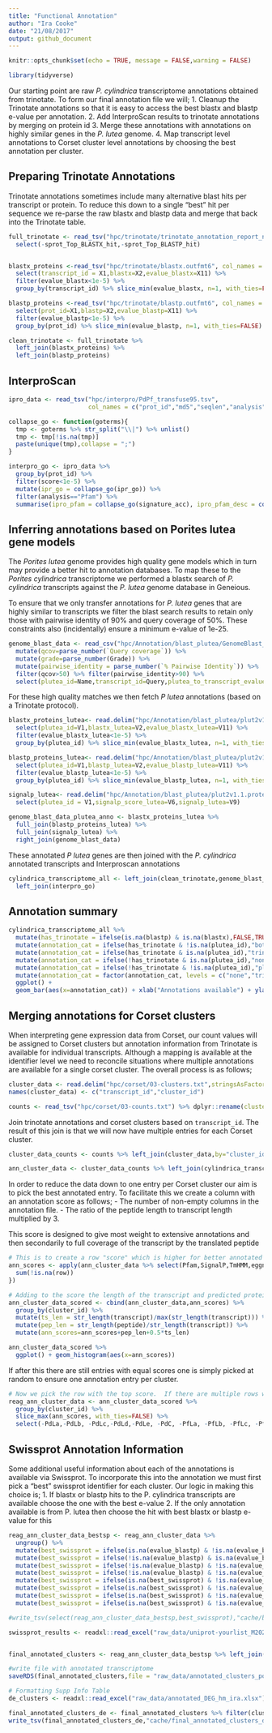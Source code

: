 ```yaml
---
title: "Functional Annotation"
author: "Ira Cooke"
date: "21/08/2017"
output: github_document
---
```


```r
knitr::opts_chunk$set(echo = TRUE, message = FALSE,warning = FALSE)
```

```r
library(tidyverse)
```

Our starting point are raw *P. cylindrica* transcriptome annotations obtained from trinotate. To form our final annotation file we will; 
  1. Cleanup the Trinotate annotations so that it is easy to access the best blastx and blastp e-value per annotation.
  2. Add InterproScan results to trinotate annotations by merging on protein id
  3. Merge these annotations with annotations on highly similar genes in the *P. lutea* genome.
  4. Map transcript level annotations to Corset cluster level annotations by choosing the best annotation per cluster.

## Preparing Trinotate Annotations

Trinotate annotations sometimes include many alternative blast hits per transcript or protein. To reduce this down to a single "best" hit per sequence we re-parse the raw blastx and blastp data and merge that back into the Trinotate table.

```r
full_trinotate <- read_tsv("hpc/trinotate/trinotate_annotation_report_nogenes.xls", na = ".") %>% 
  select(-sprot_Top_BLASTX_hit,-sprot_Top_BLASTP_hit)


blastx_proteins <-read_tsv("hpc/trinotate/blastx.outfmt6", col_names = FALSE) %>% 
  select(transcript_id = X1,blastx=X2,evalue_blastx=X11) %>% 
  filter(evalue_blastx<1e-5) %>% 
  group_by(transcript_id) %>% slice_min(evalue_blastx, n=1, with_ties=FALSE)

blastp_proteins <-read_tsv("hpc/trinotate/blastp.outfmt6", col_names = FALSE) %>% 
  select(prot_id=X1,blastp=X2,evalue_blastp=X11) %>% 
  filter(evalue_blastp<1e-5) %>% 
  group_by(prot_id) %>% slice_min(evalue_blastp, n=1, with_ties=FALSE)

clean_trinotate <- full_trinotate %>% 
  left_join(blastx_proteins) %>% 
  left_join(blastp_proteins) 
```

## InterproScan

```r
ipro_data <- read_tsv("hpc/interpro/PdPf_transfuse95.tsv",
                      col_names = c("prot_id","md5","seqlen","analysis","signature_acc","signature_desc","start","stop","score","status","date","ipr_acc","ipr_ann","ipr_go", "pathways"),guess_max = 10000)

collapse_go <- function(goterms){
  tmp <- goterms %>% str_split("\\|") %>% unlist() 
  tmp <- tmp[!is.na(tmp)]
  paste(unique(tmp),collapse = ";")
}

interpro_go <- ipro_data %>% 
  group_by(prot_id) %>% 
  filter(score<1e-5) %>% 
  mutate(ipr_go = collapse_go(ipr_go)) %>% 
  filter(analysis=="Pfam") %>% 
  summarise(ipro_pfam = collapse_go(signature_acc), ipro_pfam_desc = collapse_go(signature_desc), ipr_go = unique(ipr_go))
```


## Inferring annotations based on Porites lutea gene models

The *Porites lutea* genome provides high quality gene models which in turn may provide a better hit to annotation databases. To map these to the *Porites cylindrica* transcriptome we performed a blastx search of *P. cylindrica* transcripts against the *P. lutea* genome database in Geneious.

To ensure that we only transfer annotations for *P. lutea* genes that are highly similar to transcripts we filter the blast search results to retain only those with pairwise identity of 90% and query coverage of 50%.  These constraints also (incidentally) ensure a minimum e-value of 1e-25. 


```r
genome_blast_data <- read_csv("hpc/Annotation/blast_plutea/GenomeBlast_P.cylindrica_vs_P.lutea.csv") %>% 
  mutate(qcov=parse_number(`Query coverage`)) %>% 
  mutate(grade=parse_number(Grade)) %>% 
  mutate(pairwise_identity = parse_number(`% Pairwise Identity`)) %>% 
  filter(qcov>50) %>% filter(pairwise_identity>90) %>% 
  select(plutea_id=Name,transcript_id=Query,plutea_to_transcript_evalue=`E Value`,plutea_to_transcript_grade=grade)
```

For these high quality matches we then fetch *P lutea* annotations (based on a Trinotate protocol).

```r
blastx_proteins_lutea<- read.delim("hpc/Annotation/blast_plutea/plut2v1.1.proteins.blastx.outfmt6",header=FALSE,sep="") %>% 
  select(plutea_id=V1,blastx_lutea=V2,evalue_blastx_lutea=V11) %>% 
  filter(evalue_blastx_lutea<1e-5) %>% 
  group_by(plutea_id) %>% slice_min(evalue_blastx_lutea, n=1, with_ties=FALSE)

blastp_proteins_lutea<- read.delim("hpc/Annotation/blast_plutea/plut2v1.1.proteins.blastp.outfmt6",header=FALSE,sep="") %>% 
  select(plutea_id=V1,blastp_lutea=V2,evalue_blastp_lutea=V11) %>% 
  filter(evalue_blastp_lutea<1e-5) %>% 
  group_by(plutea_id) %>% slice_min(evalue_blastp_lutea, n=1, with_ties=FALSE)

signalp_lutea<- read.delim("hpc/Annotation/blast_plutea/plut2v1.1.proteins.signalp.out",header=FALSE,sep="", comment.char = "#") %>% 
  select(plutea_id = V1,signalp_score_lutea=V6,signalp_lutea=V9)

genome_blast_data_plutea_anno <- blastx_proteins_lutea %>% 
  full_join(blastp_proteins_lutea) %>% 
  full_join(signalp_lutea) %>% 
  right_join(genome_blast_data)
```

These annotated *P lutea* genes are then joined with the *P. cylindrica* annotated transcripts and Interproscan annotations

```r
cylindrica_transcriptome_all <- left_join(clean_trinotate,genome_blast_data_plutea_anno,by="transcript_id") %>% 
  left_join(interpro_go)
```

## Annotation summary

```r
cylindrica_transcriptome_all %>% 
  mutate(has_trinotate = ifelse(is.na(blastp) & is.na(blastx),FALSE,TRUE)) %>% 
  mutate(annotation_cat = ifelse(has_trinotate & !is.na(plutea_id),"both",NA)) %>% 
  mutate(annotation_cat = ifelse(has_trinotate & is.na(plutea_id),"trinotate_only",annotation_cat)) %>% 
  mutate(annotation_cat = ifelse(!has_trinotate & is.na(plutea_id),"none",annotation_cat)) %>% 
  mutate(annotation_cat = ifelse(!has_trinotate & !is.na(plutea_id),"plutea_only",annotation_cat)) %>% 
  mutate(annotation_cat = factor(annotation_cat, levels = c("none","trinotate_only","plutea_only","both"), ordered=TRUE)) %>% 
  ggplot() +
  geom_bar(aes(x=annotation_cat)) + xlab("Annotations available") + ylab("Number of transcripts")
```


## Merging annotations for Corset clusters

When interpreting gene expression data from Corset, our count values will be assigned to Corset clusters but annotation information from Trinotate is available for individual transcripts.  Although a mapping is available at the identifier level we need to reconcile situations where multiple annotations are available for a single corset cluster.  The overall process is as follows;

```r
cluster_data <- read.delim("hpc/corset/03-clusters.txt",stringsAsFactors = FALSE, header = FALSE)
names(cluster_data) <- c("transcript_id","cluster_id")

counts <- read_tsv("hpc/corset/03-counts.txt") %>% dplyr::rename(cluster_id=X1)
```

Join trinotate annotations and corset clusters based on `transcript_id`. The result of this join is that we will now have multiple entries for each Corset cluster. 

```r
cluster_data_counts <- counts %>% left_join(cluster_data,by="cluster_id")

ann_cluster_data <- cluster_data_counts %>% left_join(cylindrica_transcriptome_all, by="transcript_id")
```

In order to reduce the data down to one entry per Corset cluster our aim is to pick the best annotated entry. To facilitate this we create a column with an annotation score as follows;
  - The number of non-empty columns in the annotation file. 
  - The ratio of the peptide length to transcript length multiplied by 3.  

This score is designed to give most weight to extensive annotations and then secondarily to full coverage of the transcript by the translated peptide

```r
# This is to create a row "score" which is higher for better annotated transcripts.
ann_scores <- apply(ann_cluster_data %>% select(Pfam,SignalP,TmHMM,eggnog,Kegg,gene_ontology_blast,blastx,blastp,blastx_lutea,blastp_lutea,ipr_go,ipro_pfam),1,function(row){
  sum(!is.na(row))
})

# Adding to the score the length of the transcript and predicted protein
ann_cluster_data_scored <- cbind(ann_cluster_data,ann_scores) %>% 
  group_by(cluster_id) %>% 
  mutate(ts_len = str_length(transcript)/max(str_length(transcript))) %>% 
  mutate(pep_len = str_length(peptide)/str_length(transcript)) %>% 
  mutate(ann_scores=ann_scores+pep_len+0.5*ts_len)
```

```r
ann_cluster_data_scored %>% 
  ggplot() + geom_histogram(aes(x=ann_scores))
```


If after this there are still entries with equal scores one is simply picked at random to ensure one annotation entry per cluster.

```r
# Now we pick the row with the top score.  If there are multiple rows with the same score just pick one at random
reag_ann_cluster_data <- ann_cluster_data_scored %>% 
  group_by(cluster_id) %>% 
  slice_max(ann_scores, with_ties=FALSE) %>% 
  select(-PdLa,-PdLb, -PdLc,-PdLd,-PdLe, -PdC, -PfLa, -PfLb, -PfLc, -PfLd, -PfLe, -PfC)
```


## Swissprot Annotation Information

Some additional useful information about each of the annotations is available via Swissprot. To incorporate this into the annotation we must first pick a "best" swissprot identifier for each cluster.  Our logic in making this choice is;
  1. If blastx or blastp hits to the P. cylindrica transcripts are available choose the one with the best e-value
  2. If the only annotation available is from P. lutea then choose the hit with best blastx or blastp e-value for this

```r
reag_ann_cluster_data_bestsp <- reag_ann_cluster_data %>% 
  ungroup() %>% 
  mutate(best_swissprot = ifelse(is.na(evalue_blastp) & !is.na(evalue_blastx),   blastx,NA)) %>% 
  mutate(best_swissprot = ifelse(!is.na(evalue_blastp) & is.na(evalue_blastx) ,   blastp, best_swissprot)) %>% 
  mutate(best_swissprot = ifelse(!is.na(evalue_blastp) & !is.na(evalue_blastx) & (evalue_blastp>evalue_blastx), blastx, best_swissprot)) %>%   
  mutate(best_swissprot = ifelse(!is.na(evalue_blastp) & !is.na(evalue_blastx) & (evalue_blastp<evalue_blastx), blastp, best_swissprot)) %>%   
  mutate(best_swissprot = ifelse(is.na(best_swissprot) & !is.na(evalue_blastp_lutea) & is.na(evalue_blastx_lutea), as.character(blastx_lutea), best_swissprot)) %>% 
  mutate(best_swissprot = ifelse(is.na(best_swissprot) & !is.na(evalue_blastx_lutea) & is.na(evalue_blastp_lutea), as.character(blastp_lutea), best_swissprot)) %>% 
  mutate(best_swissprot = ifelse(is.na(best_swissprot) & !is.na(evalue_blastx_lutea) & !is.na(evalue_blastp_lutea) & (evalue_blastp_lutea<evalue_blastx_lutea), as.character(blastp_lutea), best_swissprot)) %>% 
  mutate(best_swissprot = ifelse(is.na(best_swissprot) & !is.na(evalue_blastx_lutea) & !is.na(evalue_blastp_lutea) & (evalue_blastp_lutea>evalue_blastx_lutea), as.character(blastx_lutea), best_swissprot))

#write_tsv(select(reag_ann_cluster_data_bestsp,best_swissprot),"cache/best_swissprot.tsv")

swissprot_results <- readxl::read_excel("raw_data/uniprot-yourlist_M202011038471C63D39733769F8E060B506551E12034541F.xlsx",guess_max = 10000) %>% dplyr::select(Entry,Entry_name=`Entry name`,Protein_names=`Protein names`,Gene_names=`Gene names`,swissprot_go=`Gene ontology IDs`,Organism,Keywords)


final_annotated_clusters <- reag_ann_cluster_data_bestsp %>% left_join(swissprot_results,by=c("best_swissprot"="Entry_name"))
```
  

```r
#write file with annotated transcriptome
saveRDS(final_annotated_clusters,file = "raw_data/annotated_clusters_porites.rda")
```






```r
# Formatting Supp Info Table
de_clusters <- readxl::read_excel("raw_data/annotated_DEG_hm_ira.xlsx") %>% pull(cluster_id)

final_annotated_clusters_de <- final_annotated_clusters %>% filter(cluster_id %in% de_clusters)
write_tsv(final_annotated_clusters_de,"cache/final_annotated_clusters_de.tsv")

```

